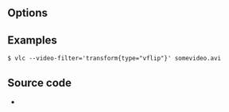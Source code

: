 {{Module|name=transform|type=Video output filter|description=Rotate or flip the video|sc=transform}}

== Options ==
<onlyinclude>{{Option
|name=transform-type
|value=string
|select={ "90", "180", "270", "hflip", "vflip", "transpose", "antitranspose" }
|default="90"
|description=Transformation type
}}</onlyinclude>
{{Clear}}

== Examples ==
 $ vlc --video-filter='transform{type="vflip"}' somevideo.avi

== Source code ==
* {{VLCSourceFile|modules/video_filter/transform.c}}

{{Documentation footer}}